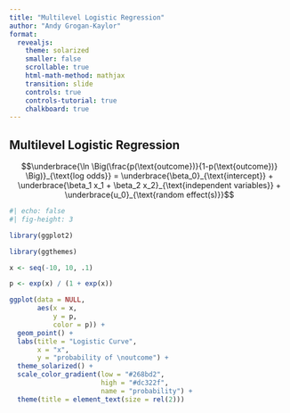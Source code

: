 ```yaml
---
title: "Multilevel Logistic Regression"
author: "Andy Grogan-Kaylor"
format: 
  revealjs:
    theme: solarized
    smaller: false
    scrollable: true
    html-math-method: mathjax
    transition: slide
    controls: true 
    controls-tutorial: true
    chalkboard: true
---
```


## Multilevel Logistic Regression

$$\underbrace{\ln \Big(\frac{p(\text{outcome})}{1-p(\text{outcome})} \Big)}_{\text{log odds}} = \underbrace{\beta_0}_{\text{intercept}} + \underbrace{\beta_1 x_1 + \beta_2 x_2}_{\text{independent variables}} + \underbrace{u_0}_{\text{random effect(s)}}$$

```r
#| echo: false
#| fig-height: 3

library(ggplot2)

library(ggthemes)

x <- seq(-10, 10, .1)

p <- exp(x) / (1 + exp(x))

ggplot(data = NULL,
       aes(x = x, 
           y = p,
           color = p)) + 
  geom_point() +
  labs(title = "Logistic Curve",
       x = "x",
       y = "probability of \noutcome") +
  theme_solarized() +
  scale_color_gradient(low = "#268bd2",
                       high = "#dc322f",
                       name = "probability") +
  theme(title = element_text(size = rel(2))) 


```


